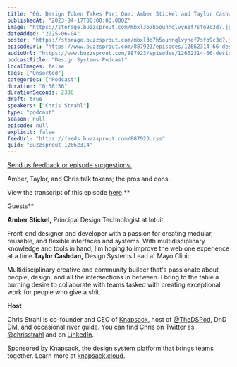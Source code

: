 ```yaml
---
title: "66. Design Token Takes Part One: Amber Stickel and Taylor Cashdan"
publishedAt: "2023-04-17T00:00:00.000Z"
image: "https://storage.buzzsprout.com/mbxl3o7h5ounnqlvynef7sfo9c3d?.jpg"
dateAdded: "2025-06-04"
poster: "https://storage.buzzsprout.com/mbxl3o7h5ounnqlvynef7sfo9c3d?.jpg"
episodeUrl: "https://www.buzzsprout.com/887923/episodes/12662314-66-design-token-takes-part-one-amber-stickel-and-taylor-cashdan.mp3"
audioUrl: "https://www.buzzsprout.com/887923/episodes/12662314-66-design-token-takes-part-one-amber-stickel-and-taylor-cashdan.mp3"
podcastTitle: "Design Systems Podcast"
localImages: false
tags: ["Unsorted"]
categories: ["Podcast"]
duration: "0:38:56"
durationSeconds: 2336
draft: true
speakers: ["Chris Strahl"]
type: "podcast"
season: null
episode: null
explicit: false
feedUrl: "https://feeds.buzzsprout.com/887923.rss"
guid: "Buzzsprout-12662314"
---
```

[Send us feedback or episode suggestions.](https://www.buzzsprout.com/twilio/text_messages/887923/open_sms)

Amber, Taylor, and Chris talk tokens; the pros and cons.  
  
View the transcript of this episode [here](https://docs.google.com/document/d/1lKiig8esg6klAa-BAMhXLJh6E3YXnfD0/edit).**  
  
Guests**

**Amber Stickel,** Principal Design Technologist at Intuit

Front-end designer and developer with a passion for creating modular, reusable, and flexible interfaces and systems. With multidisciplinary knowledge and tools in hand, I’m hoping to improve the web one experience at a time.**Taylor Cashdan,** Design Systems Lead at Mayo Clinic

Multidisciplinary creative and community builder that's passionate about people, design, and all the intersections in between. I bring to the table a burning desire to collaborate with teams tasked with creating exceptional work for people who give a shit.  
  
**Host**

Chris Strahl is co-founder and CEO of [Knapsack](https://www.knapsack.cloud/), host of [@TheDSPod](https://twitter.com/thedspod), DnD DM, and occasional river guide. You can find Chris on Twitter as [@chrisstrahl](https://twitter.com/chrisstrahl) and on [LinkedIn](https://www.linkedin.com/in/chrisstrahl/).  
  
Sponsored by Knapsack, the design system platform that brings teams together. Learn more at [knapsack.cloud](https://www.knapsack.cloud/?utm_source=podcast).
